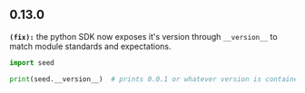 ## 0.13.0
**`(fix):`** the python SDK now exposes it's version through `__version__` to match module standards and expectations.

```python
import seed

print(seed.__version__)  # prints 0.0.1 or whatever version is contained within the pyproject.toml
```


